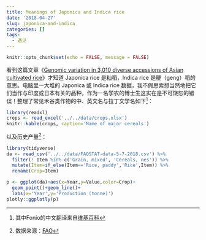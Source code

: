 ```yaml
---
title: Meanings of Japonica and Indica rice
date: '2018-04-27'
slug: japonica-and-indica
categories: []
tags:
  - 遇见
---
```


```r
knitr::opts_chunk$set(echo = FALSE, message = FALSE)
```

看到这篇文章《[Genomic variation in 3,010 diverse accessions of Asian cultivated rice](https://doi.org/10.1038/s41586-018-0063-9)》才知道 Japonica rice 是籼稻，Indica rice 是粳（geng）稻的意思。电脑里一大堆的 Japonica 或 Indica rice 数据，我不假思索想当然地把它们当作与印度或日本有关的品种，作为一名学农的博士生这实在是不可饶恕的错误！整理了常见禾谷类作物的中、英文名与拉丁文学名如下^[其中Fonio的中文翻译来自[维基百科](https://zh.wikipedia.org/zh-cn/%E8%B0%B7%E7%89%A9)]：

```r
library(readxl)
crops <- read_excel('../../data/crops.xlsx')
knitr::kable(crops, caption='Name of major cereals')
```

以及历史产量^[数据来源：[FAO](http://www.fao.org/faostat/en/#data)]：

```r
library(tidyverse)
da <- read_csv('../../data/FAOSTAT-data-5-7-2018.csv') %>%
  filter(! Item %in% c('Grain, mixed', 'Cereals, nes')) %>%
  mutate(Item=if_else(Item=='Rice, paddy','Rice',Item)) %>%
  rename(Crop=Item)

p <- ggplot(da)+aes(x=Year,y=Value,color=Crop)+
  geom_point()+geom_line()+
  labs(x='Year',y='Production (tonne)')
plotly::ggplotly(p)
```
